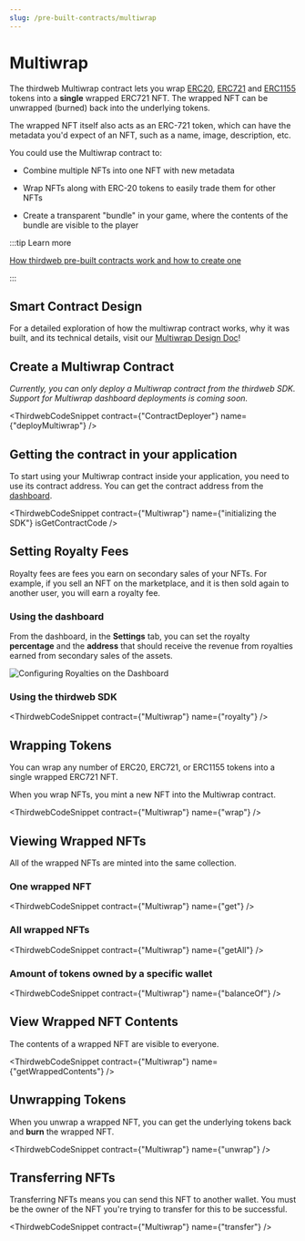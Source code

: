 ```yaml
---
slug: /pre-built-contracts/multiwrap
---
```



# Multiwrap

The thirdweb Multiwrap contract lets you wrap [ERC20](https://eips.ethereum.org/EIPS/eip-20),
[ERC721](https://eips.ethereum.org/EIPS/eip-721) and
[ERC1155](https://eips.ethereum.org/EIPS/eip-1155)
tokens into a **single** wrapped ERC721 NFT.
The wrapped NFT can be unwrapped (burned) back into the underlying tokens.

The wrapped NFT itself also acts as an ERC-721 token, which can have the metadata you'd expect of an NFT,
such as a name, image, description, etc.

You could use the Multiwrap contract to:

- Combine multiple NFTs into one NFT with new metadata

- Wrap NFTs along with ERC-20 tokens to easily trade them for other NFTs

- Create a transparent "bundle" in your game, where the contents of the bundle are visible to the player

:::tip Learn more

[How thirdweb pre-built contracts work and how to create one](/pre-built-contracts)

:::

## Smart Contract Design

For a detailed exploration of how the multiwrap contract works, why it was built, and its technical details, visit our [Multiwrap Design Doc](/contracts/design/Multiwrap)!

## Create a Multiwrap Contract

_Currently, you can only deploy a Multiwrap contract from the thirdweb SDK. Support for Multiwrap dashboard deployments is coming soon._

<!-- Learn how to create any of thirdweb's pre-built contracts via the [Deploying Contracts page](/getting-started/setting-up). -->

<ThirdwebCodeSnippet contract={"ContractDeployer"} name={"deployMultiwrap"} />

## Getting the contract in your application

To start using your Multiwrap contract inside your application, you need to use its contract address. You can get the contract address from the [dashboard](https://thirdweb.com/dashboard).

<ThirdwebCodeSnippet
  contract={"Multiwrap"}
  name={"initializing the SDK"}
  isGetContractCode
/>

## Setting Royalty Fees

Royalty fees are fees you earn on secondary sales of your NFTs. For example, if you sell an NFT on the marketplace, and it is then sold again to another user, you will earn a royalty fee.

### Using the dashboard

From the dashboard, in the **Settings** tab, you can set the royalty **percentage** and the **address** that should receive the revenue from royalties earned from secondary sales of the assets.

![Configuring Royalties on the Dashboard](../assets/royalties.png)

### Using the thirdweb SDK

<ThirdwebCodeSnippet contract={"Multiwrap"} name={"royalty"} />

## Wrapping Tokens

You can wrap any number of ERC20, ERC721, or ERC1155 tokens into a single wrapped ERC721 NFT.

When you wrap NFTs, you mint a new NFT into the Multiwrap contract.

<ThirdwebCodeSnippet contract={"Multiwrap"} name={"wrap"} />

## Viewing Wrapped NFTs

All of the wrapped NFTs are minted into the same collection.

### One wrapped NFT

<ThirdwebCodeSnippet contract={"Multiwrap"} name={"get"} />

### All wrapped NFTs

<ThirdwebCodeSnippet contract={"Multiwrap"} name={"getAll"} />

### Amount of tokens owned by a specific wallet

<ThirdwebCodeSnippet contract={"Multiwrap"} name={"balanceOf"} />

## View Wrapped NFT Contents

The contents of a wrapped NFT are visible to everyone.

<ThirdwebCodeSnippet contract={"Multiwrap"} name={"getWrappedContents"} />

## Unwrapping Tokens

When you unwrap a wrapped NFT, you can get the underlying tokens back and **burn** the wrapped NFT.

<ThirdwebCodeSnippet contract={"Multiwrap"} name={"unwrap"} />

## Transferring NFTs

Transferring NFTs means you can send this NFT to another wallet. You must be the owner of the NFT you're trying to transfer for this to be successful.

<ThirdwebCodeSnippet contract={"Multiwrap"} name={"transfer"} />
